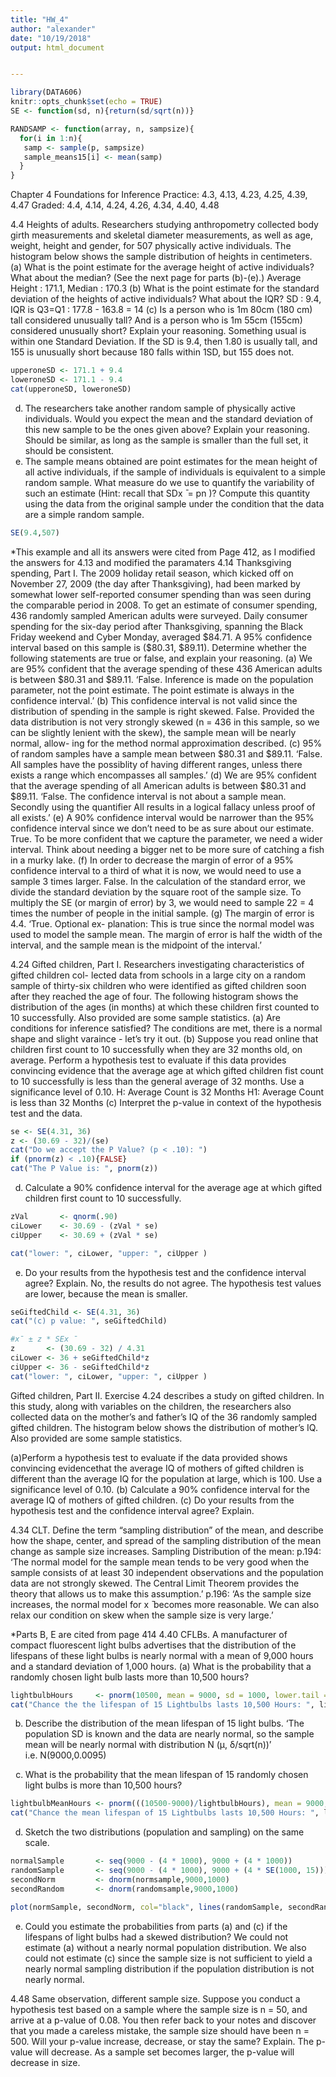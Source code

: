 ```yaml
---
title: "HW_4"
author: "alexander"
date: "10/19/2018"
output: html_document


---
```


```r
library(DATA606)
knitr::opts_chunk$set(echo = TRUE)
SE <- function(sd, n){return(sd/sqrt(n))}

RANDSAMP <- function(array, n, sampsize){
  for(i in 1:n){
   samp <- sample(p, sampsize)
   sample_means15[i] <- mean(samp)
  }
}
```

Chapter 4 Foundations for Inference
Practice: 4.3, 4.13, 4.23, 4.25, 4.39, 4.47
Graded: 4.4, 4.14, 4.24, 4.26, 4.34, 4.40, 4.48

4.4 Heights of adults. Researchers studying anthropometry collected body girth measurements and skeletal diameter measurements, as well as age, weight, height and gender, for 507 physically active individuals. The histogram below shows the sample distribution of heights in centimeters.
(a) What is the point estimate for the average height of active individuals? What about the median? (See the next page for parts (b)-(e).)
Average Height : 171.1, Median : 170.3
(b) What is the point estimate for the standard deviation of the heights of active individuals? What about the IQR?
SD : 9.4, IQR is Q3=Q1 : 177.8 - 163.8 = 14
(c) Is a person who is 1m 80cm (180 cm) tall considered unusually tall? And is a person who is 1m 55cm (155cm) considered unusually short? Explain your reasoning.
Something usual is within one Standard Deviation.  If the SD is 9.4, then 1.80 is usually tall, and 155 is unusually short because 180 falls within 1SD, but 155 does not.
```r
upperoneSD <- 171.1 + 9.4
loweroneSD <- 171.1 - 9.4 
cat(upperoneSD, loweroneSD)
```
(d) The researchers take another random sample of physically active individuals. Would you expect the mean and the standard deviation of this new sample to be the ones given above? Explain your reasoning.
Should be similar, as long as the sample is smaller than the full set, it should be consistent.
(e) The sample means obtained are point estimates for the mean height of all active individuals, if the sample of individuals is equivalent to a simple random sample. What measure do we use to quantify the variability of such an estimate (Hint: recall that SDx ̄ = pn )? Compute
this quantity using the data from the original sample under the condition that the data are a simple random sample.

```r
SE(9.4,507)
```
*This example and all its answers were cited from Page 412, as I modified the answers for 4.13 and modified the paramaters
4.14 Thanksgiving spending, Part I. The 2009 holiday retail season, which kicked off on November 27, 2009 (the day after Thanksgiving), had been marked by somewhat lower self-reported consumer spending than was seen during the comparable period in 2008. To get an estimate of consumer spending, 436 randomly sampled American adults were surveyed. Daily consumer spending for the six-day period after Thanksgiving, spanning the Black Friday weekend and Cyber Monday, averaged $84.71. A 95% confidence interval based on this sample is ($80.31, $89.11). 
Determine whether the following statements are true or false, and explain your reasoning.
(a) We are 95% confident that the average spending of these 436 American adults is between $80.31 and $89.11.
'False. Inference is made on the population parameter, not the point estimate. The point estimate is always in the confidence interval.' 
(b) This confidence interval is not valid since the distribution of spending in the sample is right skewed.
False. Provided the data distribution is not very strongly skewed (n = 436 in this sample, so we can be slightly lenient with the skew), the sample mean will be nearly normal, allow- ing for the method normal approximation described. 
(c) 95% of random samples have a sample mean between $80.31 and $89.11.
'False.  All samples have the possiblity of having different ranges, unless there exists a range which encompasses all samples.'
(d) We are 95% confident that the average spending of all American adults is between $80.31 and $89.11.
'False. The confidence interval is not about a sample mean. Secondly using the quantifier All results in a logical fallacy unless proof of all exists.'
(e) A 90% confidence interval would be narrower than the 95% confidence interval since we don’t
need to be as sure about our estimate.
True.  To be more confident that we capture the parameter, we need a wider interval. Think about needing a bigger net to be more sure of catching a fish in a murky lake. 
(f) In order to decrease the margin of error of a 95% confidence interval to a third of what it is now, we would need to use a sample 3 times larger.
False. In the calculation of the standard error, we divide the standard deviation by the square root of the sample size. To multiply the SE (or margin of error) by 3, we would need to sample 22 = 4 times the number of people in the initial sample.
(g) The margin of error is 4.4.
'True. Optional ex- planation: This is true since the normal model was used to model the sample mean. The margin of error is half the width of the interval, and the sample mean is the midpoint of the interval.'

4.24 Gifted children, Part I. Researchers investigating characteristics of gifted children col- lected data from schools in a large city on a random sample of thirty-six children who were identified as gifted children soon after they reached the age of four. The following histogram shows the distribution of the ages (in months) at which these children first counted to 10 successfully. Also provided are some sample statistics.
(a) Are conditions for inference satisfied?
The conditions are met, there is a normal shape and slight varaince - let's try it out.
(b) Suppose you read online that children first count to 10 successfully when they are 32 months
old, on average. Perform a hypothesis test to evaluate if this data provides convincing evidence that the average age at which gifted children fist count to 10 successfully is less than the general average of 32 months. Use a significance level of 0.10.
H:  Average Count is 32 Months
H1: Average Count is less than 32 Months
(c) Interpret the p-value in context of the hypothesis test and the data.
```r
se <- SE(4.31, 36)
z <- (30.69 - 32)/(se)
cat("Do we accept the P Value? (p < .10): ")
if (pnorm(z) < .10){FALSE}
cat("The P Value is: ", pnorm(z))
```
(d) Calculate a 90% confidence interval for the average age at which gifted children first count to 10 successfully.
```r
zVal       <- qnorm(.90)
ciLower    <- 30.69 - (zVal * se)
ciUpper    <- 30.69 + (zVal * se)

cat("lower: ", ciLower, "upper: ", ciUpper )

```
(e) Do your results from the hypothesis test and the confidence interval agree? Explain.
No, the results do not agree.   The hypothesis test values are lower, because the mean is smaller.
```r
seGiftedChild <- SE(4.31, 36)
cat("(c) p value: ", seGiftedChild)

#x̄ ± z * SEx ̄
z       <- (30.69 - 32) / 4.31
ciLower <- 36 + seGiftedChild*z
ciUpper <- 36 - seGiftedChild*z
cat("lower: ", ciLower, "upper: ", ciUpper )
```

Gifted children, Part II. Exercise 4.24 describes a study on gifted children. In this study, along with variables on the children, the researchers also collected data on the mother’s and father’s IQ of the 36 randomly sampled gifted children. The histogram below shows the distribution of mother’s IQ. Also provided are some sample statistics.

(a)Perform a hypothesis test to evaluate if the data provided shows convincing evidencethat the average IQ of mothers of gifted children is different than the average IQ for the population at large, which is 100. Use a significance level of 0.10.
(b) Calculate a 90% confidence interval for the average IQ of mothers of gifted children.
(c) Do your results from the hypothesis test and the confidence interval agree? Explain.

4.34
CLT. Define the term “sampling distribution” of the mean, and describe how the shape, center, and spread of the sampling distribution of the mean change as sample size increases.
Sampling Distribution of the mean:
p.194: 'The normal model for the sample mean tends to be very good when the sample consists of at least 30 independent observations and the population data are not strongly skewed. The Central Limit Theorem provides the theory that allows us to make this assumption.'
p.196: 'As the sample size increases, the normal model for x ̄ becomes more reasonable. We can also relax our condition on skew when the sample size is very large.'

*Parts B, E are cited from page 414
4.40 CFLBs. A manufacturer of compact fluorescent light bulbs advertises that the distribution of the lifespans of these light bulbs is nearly normal with a mean of 9,000 hours and a standard deviation of 1,000 hours.
(a) What is the probability that a randomly chosen light bulb lasts more than 10,500 hours?
```r
lightbulbHours     <- pnorm(10500, mean = 9000, sd = 1000, lower.tail = FALSE)
cat("Chance the the lifespan of 15 Lightbulbs lasts 10,500 Hours: ", lightbulbHours)
```
(b) Describe the distribution of the mean lifespan of 15 light bulbs.
'The population SD is known and the data are nearly normal, so the sample mean will be nearly normal with distribution
N (μ, δ/sqrt(n))' i.e. N(9000,0.0095)

(c) What is the probability that the mean lifespan of 15 randomly chosen light bulbs is more than 10,500 hours?
```r
lightbulbMeanHours <- pnorm(((10500-9000)/lightbulbHours), mean = 9000, sd = 1000, lower.tail = FALSE)
cat("Chance the mean lifespan of 15 Lightbulbs lasts 10,500 Hours: ", lightbulbMeanHours, "≈ 0" )
```
(d) Sketch the two distributions (population and sampling) on the same scale.
```r
normalSample       <- seq(9000 - (4 * 1000), 9000 + (4 * 1000))
randomSample       <- seq(9000 - (4 * 1000), 9000 + (4 * SE(1000, 15)))
secondNorm         <- dnorm(normsample,9000,1000)
secondRandom       <- dnorm(randomsample,9000,1000)

plot(normSample, secondNorm, col="black", lines(randomSample, secondRandom, col="red"))
```
(e) Could you estimate the probabilities from parts (a) and (c) if the lifespans of light bulbs had a skewed distribution?
We could not estimate (a) without a nearly normal population distribution. We also could not estimate (c) since the sample size is not sufficient to yield a nearly normal sampling distribution if the population distribution is not nearly normal.


4.48 Same observation, different sample size. Suppose you conduct a hypothesis test based on a sample where the sample size is n = 50, and arrive at a p-value of 0.08. You then refer back to your notes and discover that you made a careless mistake, the sample size should have been n = 500. Will your p-value increase, decrease, or stay the same? Explain.
The p-value will decrease.  As a sample set becomes larger, the p-value will decrease in size.
